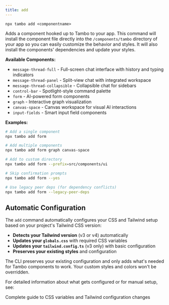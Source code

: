 ```yaml
---
title: add
---
```


`npx tambo add <componentname>`

Adds a component hooked up to Tambo to your app.
This command will install the component file directly into the `/components/tambo` directory of your app so you can easily customize the behavior and styles. It will also install the components' dependencies and update your styles.

**Available Components:**

- `message-thread-full` - Full-screen chat interface with history and typing indicators
- `message-thread-panel` - Split-view chat with integrated workspace
- `message-thread-collapsible` - Collapsible chat for sidebars
- `control-bar` - Spotlight-style command palette
- `form` - AI-powered form components
- `graph` - Interactive graph visualization
- `canvas-space` - Canvas workspace for visual AI interactions
- `input-fields` - Smart input field components

**Examples:**

```bash
# Add a single component
npx tambo add form

# Add multiple components
npx tambo add form graph canvas-space

# Add to custom directory
npx tambo add form --prefix=src/components/ui

# Skip confirmation prompts
npx tambo add form --yes

# Use legacy peer deps (for dependency conflicts)
npx tambo add form --legacy-peer-deps
```

## Automatic Configuration

The `add` command automatically configures your CSS and Tailwind setup based on your project's Tailwind CSS version:

- **Detects your Tailwind version** (v3 or v4) automatically
- **Updates your `globals.css`** with required CSS variables
- **Updates your `tailwind.config.ts`** (v3 only) with basic configuration
- **Preserves your existing styles** and configuration

<Callout type="info" title="Safe Setup">
  The CLI preserves your existing configuration and only adds what's needed for
  Tambo components to work. Your custom styles and colors won't be overridden.
</Callout>

For detailed information about what gets configured or for manual setup, see:


<Card href="/docs/cli/configuration" title="CSS & Tailwind Configuration">
  Complete guide to CSS variables and Tailwind configuration changes
</Card>
